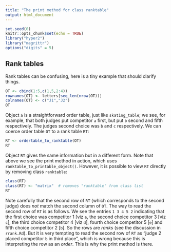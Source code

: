 ```yaml
---
title: "The print method for class ranktable"
output: html_document
---
```


```r
set.seed(0)
knitr::opts_chunk$set(echo = TRUE)
library("hyper2")
library("magrittr")
options("digits" = 5)
```

## Rank tables


Rank tables can be confusing, here is a tiny example that should
clarify things.

```r
OT <- cbind(1:5,c(1,5,2:4))
rownames(OT) <- letters[seq_len(nrow(OT))]
colnames(OT) <- c("J1","J2")
OT
```

Object `a` is a straightforward order table, just like
`skating_table`; we see, for example, that both judges put competitor
`a` first, but put `b` second and fifth respectively.  The judges
second choice was `b` and `c` respectively.  We can coerce order table
`OT` to a rank table `RT`:

```r
RT <- ordertable_to_ranktable(OT)
RT
```

Object `RT` gives the same information but in a different form.  Note
that above we see the print method in action, which uses
`ranktable_to_printable_object()`.  However, it is possible to view
`RT` directly by removing class `ranktable`:

```r
class(RT)
class(RT) <- "matrix"  # removes "ranktable" from class list
RT
```

Note carefully that the second row of `RT` (which corresponds to the
second judge) does *not* match the second column of `OT`.  The way to
read the second row of `RT` is as follows.  We see the entries `1 3 4
5 2` indicating that the first choice was competitor 1 [viz `a`, the
second choice competitor 3 [viz `c`], the third choice competitor 4
[viz `d`], fourth choice competitor 5 [`e`] and fifth choice
competitor 2 [`b`].  So the rows are *ranks* (see the discussion in
`rrank.Rd`).  But it is very tempting to read the second row of `RT`
as "judge 2 placed competitor `b` in third place", which is wrong
because this is interpreting the row as an *order*.  This is why the
print method is there.


